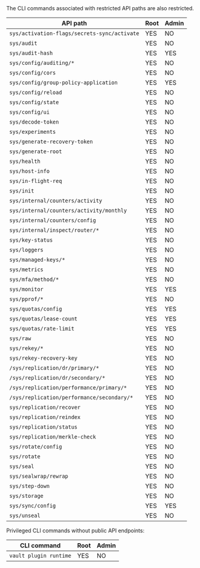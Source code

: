 <a id="privileged-endpoints" />

<Note>
  The CLI commands associated with restricted API paths are also restricted.
</Note>

API path                                    | Root | Admin
------------------------------------------- | ---- | -----
`sys/activation-flags/secrets-sync/activate`| YES  | NO
`sys/audit`                                 | YES  | NO
`sys/audit-hash`                            | YES  | YES
`sys/config/auditing/*`                     | YES  | NO
`sys/config/cors`                           | YES  | NO
`sys/config/group-policy-application`       | YES  | YES
`sys/config/reload`                         | YES  | NO
`sys/config/state`                          | YES  | NO
`sys/config/ui`                             | YES  | NO
`sys/decode-token`                          | YES  | NO
`sys/experiments`                           | YES  | NO
`sys/generate-recovery-token`               | YES  | NO
`sys/generate-root`                         | YES  | NO
`sys/health`                                | YES  | NO
`sys/host-info`                             | YES  | NO
`sys/in-flight-req`                         | YES  | NO
`sys/init`                                  | YES  | NO
`sys/internal/counters/activity`            | YES  | NO
`sys/internal/counters/activity/monthly`    | YES  | NO
`sys/internal/counters/config`              | YES  | NO
`sys/internal/inspect/router/*`             | YES  | NO
`sys/key-status`                            | YES  | NO
`sys/loggers`                               | YES  | NO
`sys/managed-keys/*`                        | YES  | NO
`sys/metrics`                               | YES  | NO
`sys/mfa/method/*`                          | YES  | NO
`sys/monitor`                               | YES  | YES
`sys/pprof/*`                               | YES  | NO
`sys/quotas/config`                         | YES  | YES
`sys/quotas/lease-count`                    | YES  | YES
`sys/quotas/rate-limit`                     | YES  | YES
`sys/raw`                                   | YES  | NO
`sys/rekey/*`                               | YES  | NO
`sys/rekey-recovery-key`                    | YES  | NO
`/sys/replication/dr/primary/*`             | YES  | NO
`/sys/replication/dr/secondary/*`           | YES  | NO
`/sys/replication/performance/primary/*`    | YES  | NO
`/sys/replication/performance/secondary/*`  | YES  | NO
`sys/replication/recover`                   | YES  | NO
`sys/replication/reindex`                   | YES  | NO
`sys/replication/status`                    | YES  | NO
`sys/replication/merkle-check`              | YES  | NO
`sys/rotate/config`                         | YES  | NO
`sys/rotate`                                | YES  | NO
`sys/seal`                                  | YES  | NO
`sys/sealwrap/rewrap`                       | YES  | NO
`sys/step-down`                             | YES  | NO
`sys/storage`                               | YES  | NO
`sys/sync/config`                           | YES  | YES
`sys/unseal`                                | YES  | NO

Privileged CLI commands without public API endpoints:

CLI command             | Root | Admin
----------------------- | ---- | -----
`vault plugin runtime`  | YES  | NO
